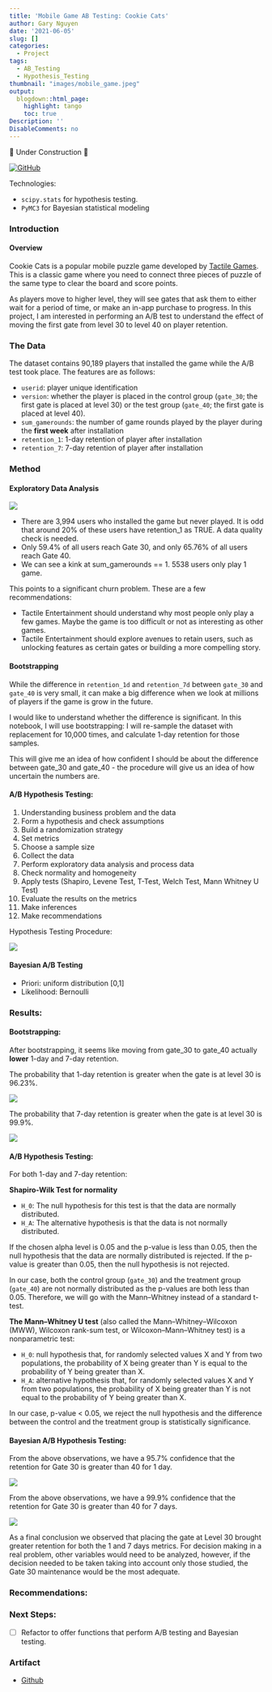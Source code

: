 ```yaml
---
title: 'Mobile Game AB Testing: Cookie Cats'
author: Gary Nguyen
date: '2021-06-05'
slug: []
categories:
  - Project
tags:
  - AB_Testing
  - Hypothesis_Testing
thumbnail: "images/mobile_game.jpeg"
output:
  blogdown::html_page:
    highlight: tango
    toc: true
Description: ''
DisableComments: no
---
```


🚧 Under Construction 🚧

[![GitHub](https://img.shields.io/badge/GitHub-View_on_GitHub-blue?logo=GitHub)](https://github.com/hnguyen1174/cookie_cats_ab_testing)

Technologies:

* `scipy.stats` for hypothesis testing.
* `PyMC3` for Bayesian statistical modeling

### Introduction

#### Overview

Cookie Cats is a popular mobile puzzle game developed by [Tactile Games](https://tactilegames.com/). This is a classic game where you need to connect three pieces of puzzle of the same type to clear the board and score points.

As players move to higher level, they will see gates that ask them to either wait for a period of time, or make an in-app purchase to progress. In this project, I am interested in performing an A/B test to understand the effect of moving the first gate from level 30 to level 40 on player retention.

### The Data

The dataset contains 90,189 players that installed the game while the A/B test took place. The features are as follows:

* `userid`: player unique identification
* `version`: whether the player is placed in the control group (`gate_30`; the first gate is placed at level 30) or the test group (`gate_40`; the first gate is placed at level 40).
* `sum_gamerounds`: the number of game rounds played by the player during the **first week** after installation
* `retention_1`: 1-day retention of player after installation
* `retention_7`: 7-day retention of player after installation

### Method

#### Exploratory Data Analysis

![](users_gamerounds.png)

* There are 3,994 users who installed the game but never played. It is odd that around 20% of these users have retention_1 as TRUE. A data quality check is needed.
* Only 59.4% of all users reach Gate 30, and only 65.76% of all users reach Gate 40.
* We can see a kink at sum_gamerounds == 1. 5538 users only play 1 game.

This points to a significant churn problem. These are a few recommendations:

* Tactile Entertainment should understand why most people only play a few games. Maybe the game is too difficult or not as interesting as other games.
* Tactile Entertainment should explore avenues to retain users, such as unlocking features as certain gates or building a more compelling story.

#### Bootstrapping

While the difference in `retention_1d` and `retention_7d` between `gate_30` and `gate_40` is very small, it can make a big difference when we look at millions of players if the game is grow in the future.

I would like to understand whether the difference is significant. In this notebook, I will use bootstrapping: I will re-sample the dataset with replacement for 10,000 times, and calculate 1-day retention for those samples.

This will give me an idea of how confident I should be about the difference between gate_30 and gate_40 - the procedure will give us an idea of how uncertain the numbers are.

#### A/B Hypothesis Testing:

1. Understanding business problem and the data
2. Form a hypothesis and check assumptions
3. Build a randomization strategy
4. Set metrics
5. Choose a sample size
6. Collect the data
7. Perform exploratory data analysis and process data
8. Check normality and homogeneity
9. Apply tests (Shapiro, Levene Test, T-Test, Welch Test, Mann Whitney U Test)
10. Evaluate the results on the metrics
11. Make inferences
12. Make recommendations

Hypothesis Testing Procedure:

![](ab_test.png)

#### Bayesian A/B Testing

* Priori: uniform distribution [0,1]
* Likelihood: Bernoulli

### Results:

#### Bootstrapping:

After bootstrapping, it seems like moving from gate_30 to gate_40 actually **lower** 1-day and 7-day retention.

The probability that 1-day retention is greater when the gate is at level 30 is 96.23%.

![](1_day_ret_bs_density.png)

The probability that 7-day retention is greater when the gate is at level 30 is 99.9%.

![](7_day_ret_bs_density.png)

#### A/B Hypothesis Testing:

For both 1-day and 7-day retention:

**Shapiro-Wilk Test for normality**

* `H_0`: The null hypothesis for this test is that the data are normally distributed.
* `H_A`: The alternative hypothesis is that the data is not normally distributed.

If the chosen alpha level is 0.05 and the p-value is less than 0.05, then the null hypothesis that the data are normally distributed is rejected. If the p-value is greater than 0.05, then the null hypothesis is not rejected.

In our case, both the control group (`gate_30`) and the treatment group (`gate_40`) are not normally distributed as the p-values are both less than 0.05. Therefore, we will go with the Mann–Whitney instead of a standard t-test. 

**The Mann–Whitney U test** 
(also called the Mann–Whitney–Wilcoxon (MWW), Wilcoxon rank-sum test, or Wilcoxon–Mann–Whitney test) is a nonparametric test:

* `H_0`: null hypothesis that, for randomly selected values X and Y from two populations, the probability of X being greater than Y is equal to the probability of Y being greater than X.
* `H_A`: alternative hypothesis that, for randomly selected values X and Y from two populations, the probability of X being greater than Y is not equal to the probability of Y being greater than X.

In our case, p-value < 0.05, we reject the null hypothesis and the difference between the control and the treatment group is statistically significance.

#### Bayesian A/B Hypothesis Testing:

From the above observations, we have a 95.7% confidence that the retention for Gate 30 is greater than 40 for 1 day.

![](1_day_posterior_rel.png)

From the above observations, we have a 99.9% confidence that the retention for Gate 30 is greater than 40 for 7 days.

![](7_day_posterior_rel.png)

As a final conclusion we observed that placing the gate at Level 30 brought greater retention for both the 1 and 7 days metrics. For decision making in a real problem, other variables would need to be analyzed, however, if the decision needed to be taken taking into account only those studied, the Gate 30 maintenance would be the most adequate.

### Recommendations:



### Next Steps:

* [ ] Refactor to offer functions that perform A/B testing and Bayesian testing.

### Artifact

* [Github](https://github.com/hnguyen1174/cookie_cats_ab_testing)







